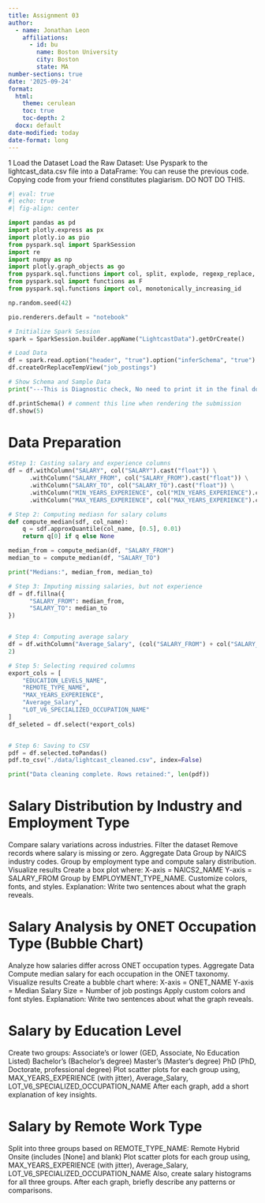 ```yaml
---
title: Assignment 03
author:
  - name: Jonathan Leon
    affiliations:
      - id: bu
        name: Boston University
        city: Boston
        state: MA
number-sections: true
date: '2025-09-24'
format:
  html:
    theme: cerulean
    toc: true
    toc-depth: 2
  docx: default  
date-modified: today
date-format: long
---
```


1 Load the Dataset
Load the Raw Dataset:
Use Pyspark to the lightcast_data.csv file into a DataFrame:
You can reuse the previous code.
Copying code from your friend constitutes plagiarism. DO NOT DO THIS.

```python
#| eval: true
#| echo: true
#| fig-align: center

import pandas as pd
import plotly.express as px
import plotly.io as pio
from pyspark.sql import SparkSession
import re
import numpy as np
import plotly.graph_objects as go
from pyspark.sql.functions import col, split, explode, regexp_replace, transform, when
from pyspark.sql import functions as F
from pyspark.sql.functions import col, monotonically_increasing_id

np.random.seed(42)

pio.renderers.default = "notebook"

# Initialize Spark Session
spark = SparkSession.builder.appName("LightcastData").getOrCreate()

# Load Data
df = spark.read.option("header", "true").option("inferSchema", "true").option("multiLine","true").option("escape", "\"").csv("data/lightcast_job_postings.csv")
df.createOrReplaceTempView("job_postings")

# Show Schema and Sample Data
print("---This is Diagnostic check, No need to print it in the final doc---")

df.printSchema() # comment this line when rendering the submission
df.show(5)
```

# Data Preparation

```python
#Step 1: Casting salary and experience columns
df = df.withColumn("SALARY", col("SALARY").cast("float")) \
      .withColumn("SALARY_FROM", col("SALARY_FROM").cast("float")) \
      .withColumn("SALARY_TO", col("SALARY_TO").cast("float")) \
      .withColumn("MIN_YEARS_EXPERIENCE", col("MIN_YEARS_EXPERIENCE").cast("float")) \
      .withColumn("MAX_YEARS_EXPERIENCE", col("MAX_YEARS_EXPERIENCE").cast("float"))

# Step 2: Computing mediasn for salary colums
def compute_median(sdf, col_name):
    q = sdf.approxQuantile(col_name, [0.5], 0.01)
    return q[0] if q else None

median_from = compute_median(df, "SALARY_FROM")
median_to = compute_median(df, "SALARY_TO")

print("Medians:", median_from, median_to)

# Step 3: Imputing missing salaries, but not experience
df = df.fillna({
      "SALARY_FROM": median_from,
      "SALARY_TO": median_to
})


# Step 4: Computing average salary
df = df.withColumn("Average_Salary", (col("SALARY_FROM") + col("SALARY_TO")) / 
2)

# Step 5: Selecting required columns
export_cols = [
    "EDUCATION_LEVELS_NAME",
    "REMOTE_TYPE_NAME",
    "MAX_YEARS_EXPERIENCE",
    "Average_Salary",
    "LOT_V6_SPECIALIZED_OCCUPATION_NAME"
]
df_seleted = df.select(*export_cols)


# Step 6: Saving to CSV
pdf = df.selected.toPandas()
pdf.to_csv("./data/lightcast_cleaned.csv", index=False)

print("Data cleaning complete. Rows retained:", len(pdf))

```



# Salary Distribution by Industry and Employment Type
Compare salary variations across industries.
Filter the dataset
  Remove records where salary is missing or zero.
Aggregate Data
  Group by NAICS industry codes.
  Group by employment type and compute salary distribution.
Visualize results
  Create a box plot where:
    X-axis = NAICS2_NAME
    Y-axis = SALARY_FROM
    Group by EMPLOYMENT_TYPE_NAME.
  Customize colors, fonts, and styles.
Explanation: Write two sentences about what the graph reveals.



# Salary Analysis by ONET Occupation Type (Bubble Chart)
Analyze how salaries differ across ONET occupation types.
Aggregate Data
  Compute median salary for each occupation in the ONET taxonomy.
Visualize results
  Create a bubble chart where:
    X-axis = ONET_NAME
    Y-axis = Median Salary
    Size = Number of job postings
  Apply custom colors and font styles.
Explanation: Write two sentences about what the graph reveals.


# Salary by Education Level
Create two groups:
  Associate’s or lower (GED, Associate, No Education Listed)
  Bachelor’s (Bachelor’s degree)
  Master’s (Master’s degree)
  PhD (PhD, Doctorate, professional degree)
Plot scatter plots for each group using, MAX_YEARS_EXPERIENCE (with jitter), Average_Salary, LOT_V6_SPECIALIZED_OCCUPATION_NAME
After each graph, add a short explanation of key insights.


# Salary by Remote Work Type
Split into three groups based on REMOTE_TYPE_NAME:
  Remote
  Hybrid
  Onsite (includes [None] and blank)
Plot scatter plots for each group using,  MAX_YEARS_EXPERIENCE (with jitter), Average_Salary, LOT_V6_SPECIALIZED_OCCUPATION_NAME
Also, create salary histograms for all three groups.
After each graph, briefly describe any patterns or comparisons.
